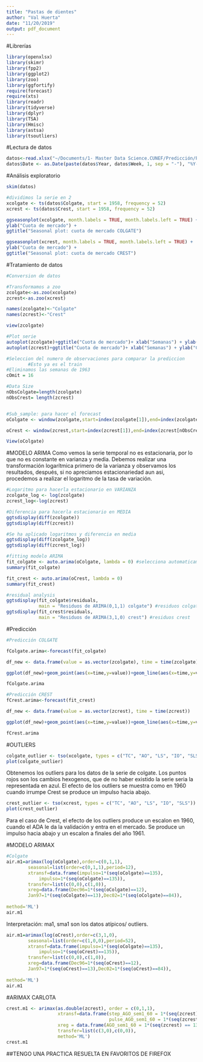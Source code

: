```yaml
---
title: "Pastas de dientes"
author: "Val Huerta"
date: "11/20/2019"
output: pdf_document
---
```

#Librerías
```r
library(openxlsx)
library(skimr)
library(fpp2)
library(ggplot2)
library(zoo)
library(ggfortify)
require(forecast)
require(xts)
library(readr)
library(tidyverse)
library(dplyr)
library(TSA)
library(Hmisc)
library(astsa)
library(tsoutliers)
```

#Lectura de datos 
```r
datos<-read.xlsx("~/Documents/1- Master Data Science.CUNEF/Predicción/Práctica 6 - Pastas de dientes/Data/data.xlsx")
datos$Date <- as.Date(paste(datos$Year, datos$Week, 1, sep = "-"), "%Y-%U-%u")
```


#Análisis exploratorio 
```r
skim(datos)
```

```r
#dividimos la serie en 2 
xcolgate <- ts(datos$Colgate, start = 1958, frequency = 52)
xcrest <- ts(datos$Crest, start = 1958, frequency = 52)
```

```r
ggseasonplot(xcolgate, month.labels = TRUE, month.labels.left = TRUE) +
ylab("Cuota de mercado") +
ggtitle("Seasonal plot: cuota de mercado COLGATE")

ggseasonplot(xcrest, month.labels = TRUE, month.labels.left = TRUE) +
ylab("Cuota de mercado") +
ggtitle("Seasonal plot: cuota de mercado CREST")
```

#Tratamiento de datos
```r
#Conversion de datos

#Transformamos a zoo
zcolgate<-as.zoo(xcolgate)
zcrest<-as.zoo(xcrest)

names(zcolgate)<-"Colgate"
names(zcrest)<-"Crest"

view(zcolgate)

#Plot serie
autoplot(zcolgate)+ggtitle("Cuota de mercado")+ xlab("Semanas") + ylab("Colgate")
autoplot(zcrest)+ggtitle("Cuota de mercado")+ xlab("Semanas") + ylab("Crest")
```

```r
#Seleccion del numero de observaciones para comparar la prediccion
        #Esto ya es el train 
#Eliminamos las semanas de 1963
cOmit = 16

#Data Size
nObsColgate=length(zcolgate)
nObsCrest= length(zcrest)


#Sub_sample: para hacer el forecast
oColgate <- window(zcolgate,start=index(zcolgate[1]),end=index(zcolgate[nObsColgate-cOmit])) 

oCrest <- window(zcrest,start=index(zcrest[1]),end=index(zcrest[nObsCrest-cOmit])) 

View(oColgate)
```


#MODELO ARIMA
Como vemos la serie temporal no es estacionaria, por lo que no es constante en varianza y media. 
Debemos realizar una transformación logarítmica primero de la varianza y observamos los resultados, después, si no apreciamos estacionariedad aun asi, procedemos a realizar el logaritmo de la tasa de variación.
```r
#Logaritmo para hacerla estacionario en VARIANZA 
zcolgate_log <- log(zcolgate)
zcrest_log<-log(zcrest)
```


```r
#Diferencia para hacerla estacionario en MEDIA 
ggtsdisplay(diff(zcolgate))
ggtsdisplay(diff(zcrest))
```


```r
#Se ha aplicado logaritmos y diferencia en media
ggtsdisplay(diff(zcolgate_log))
ggtsdisplay(diff(zcrest_log))
```


```r
#fitting modelo ARIMA
fit_colgate <- auto.arima(oColgate, lambda = 0) #selecciona automaticamente los coeficientes 
summary(fit_colgate)

fit_crest <- auto.arima(oCrest, lambda = 0)
summary(fit_crest)

#residual analysis
ggtsdisplay(fit_colgate$residuals,
            main = "Residuos de ARIMA(0,1,1) colgate") #residuos colgate
ggtsdisplay(fit_crest$residuals,
            main = "Residuos de ARIMA(3,1,0) crest") #residuos crest
```

#Predicción
```r
#Predicción COLGATE

fColgate.arima<-forecast(fit_colgate)

df_new <- data.frame(value = as.vector(zcolgate), time = time(zcolgate)) 

ggplot(df_new)+geom_point(aes(x=time,y=value))+geom_line(aes(x=time,y=value))+ geom_forecast(fColgate.arima,alpha=0.4)+xlab("Fecha")+ylab("Primas")+ggtitle("ARIMA: Predicción Colgate") + theme_bw() 

fColgate.arima
```

```r
#Predicción CREST
fCrest.arima<-forecast(fit_crest)

df_new <- data.frame(value = as.vector(zcrest), time = time(zcrest)) 

ggplot(df_new)+geom_point(aes(x=time,y=value))+geom_line(aes(x=time,y=value))+ geom_forecast(fCrest.arima,alpha=0.4)+xlab("Fecha")+ylab("Primas")+ggtitle("ARIMA: Predicción Crest") + theme_bw() 

fCrest.arima
```
#OUTLIERS
```r
colgate_outlier <- tso(xcolgate, types = c("TC", "AO", "LS", "IO", "SLS"))
plot(colgate_outlier)
```
Obtenemos los outliers para los datos de la serie de colgate. Los puntos rojos son los cambios 
hexogenos, que de no haber existido la serie seria la representada en azul.
El efecto de los outliers se muestra como en 1960 cuando irrumpe Crest se produce un impulso hacia
abajo.

```r
crest_outlier <- tso(xcrest, types = c("TC", "AO", "LS", "IO", "SLS"))
plot(crest_outlier)
```
Para el caso de Crest, el efecto de los outliers produce un escalon en 1960, cuando el ADA le da la 
validación y entra en el mercado. Se produce un impulso hacia abajo y un escalon a finales del año 
1961.

#MODELO ARIMAX 
```r
#Colgate 
air.m1=arimax(log(oColgate),order=c(0,1,1),
        seasonal=list(order=c(0,1,1),period=12),
        xtransf=data.frame(impulso=1*(seq(oColgate)==135),
            impulso=1*(seq(oColgate)==135)),
        transfer=list(c(0,0),c(1,0)), 
        xreg=data.frame(Dec96=1*(seq(oColgate)==12),
        Jan97=1*(seq(oColgate)==13),Dec02=1*(seq(oColgate)==84)),
        
method='ML')
air.m1

```
Interpretación: ma1, sma1 son los datos atípicos/ outliers.
```r
air.m1=arimax(log(oCrest),order=c(3,1,0),
        seasonal=list(order=c(1,0,0),period=52),
        xtransf=data.frame(impulso=1*(seq(oColgate)==135),
            impulso=1*(seq(oCrest)==135)),
        transfer=list(c(0,0),c(1,0)), 
        xreg=data.frame(Dec96=1*(seq(oCrest)==12),
        Jan97=1*(seq(oCrest)==13),Dec02=1*(seq(oCrest)==84)),
        
method='ML')
air.m1
```

#ARIMAX CARLOTA 
```r
crest.m1 <- arimax(as.double(zcrest), order = c(0,1,1),
                   xtransf=data.frame(step_AGO_sem1_60 = 1*(seq(zcrest) > 135),
                                      pulse_AGO_sem1_60 = 1*(seq(zcrest) == 135)),
                   xreg = data.frame(AGO_sem1_60 = 1*(seq(zcrest) == 136)),
                   transfer=list(c(3,0),c(0,0)),
                   method='ML')
crest.m1
```

##TENGO UNA PRACTICA RESUELTA EN FAVORITOS DE FIREFOX

